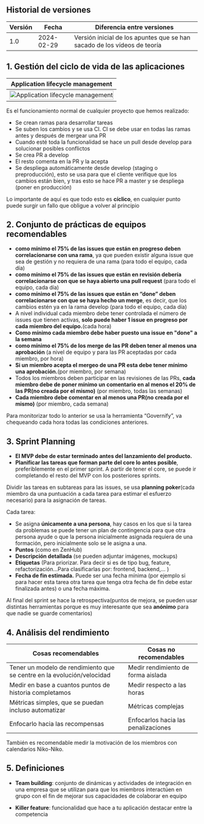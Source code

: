 ## Historial de versiones

| Versión | Fecha      | Diferencia entre versiones                                                                                                                                                                                 |
| ------- | ---------- | ---------------------------------------------------------------------------------------------------------------------------------------------------------------------------------------------------------- |
| 1.0     | 2024-02-29 | Versión inicial de los apuntes que se han sacado de los vídeos de teoría                                                                                   |

## 1. Gestión del ciclo de vida de las aplicaciones 

| Application lifecycle management                                                               |
| --------------------------------------------------------------------------------- |
|<img src="/img/Theory Pills/TP_application_lifecycle.png" alt="Application lifecycle management" width="100%" height="100%"/> |

Es el funcionamiento normal de cualquier proyecto que hemos realizado:
- Se crean ramas para desarrollar tareas
- Se suben los cambios y se usa CI. CI se debe usar en todas las ramas antes y después de mergear una PR
- Cuando esté toda la funcionalidad se hace un pull desde develop para solucionar posibles conflictos
- Se crea PR a develop
- El resto comenta en la PR y la acepta
- Se despliega automáticamente desde develop (staging o preproducción), esto se usa para que el cliente verifique que los cambios están bien, y tras esto se hace PR a master y se despliega (poner en producción)

Lo importante de aquí es que todo esto es __cíclico__, en cualquier punto puede surgir un fallo que obligue a volver al principio




## 2. Conjunto de prácticas de equipos recomendables

- __como mínimo el 75% de las issues que están en progreso deben correlacionarse con una rama__, ya que pueden existir alguna issue que sea de gestión y no requiera de una rama (para todo el equipo, cada día)
- __como mínimo el 75% de las issues que están en revisión debería correlacionarse con que se haya abierto una pull request__ (para todo el equipo, cada día)
- __como mínimo el 75% de las issues que están en “done”  deben correlacionarse con que se haya hecho un merge__, es decir, que los cambios estén ya en la rama develop (para todo el equipo, cada día)
- A nivel individual cada miembro debe tener controlada el número de issues que tienen activas, __solo puede haber 1 issue en progreso por cada miembro del equipo.__(cada hora)
- __Como mínimo cada miembro debe haber puesto una issue en "done" a la semana__
- __como mínimo el 75% de los merge de las PR deben tener al menos una aprobación__ (a nivel de equipo y para las PR aceptadas por cada miembro, por hora)
- __Si un miembro acepta el mergeo de una PR esta debe tener mínimo una aprobación.__(por miembro, por semana)
- Todos los miembros deben participar en las revisiones de las PRs, __cada miembro debe de poner mínimo un comentario en al menos el 20% de las PR(no creada por el mismo)__ (por miembro, todas las semanas)
- __Cada miembro debe comentar en al menos una PR(no creada por el mismo)__ (por miembro, cada semana)

Para monitorizar todo lo anterior se usa la herramienta “Governify”, va chequeando cada hora todas las condiciones anteriores.


## 3. Sprint Planning

- __El MVP debe de estar terminado antes del lanzamiento del producto.__
- __Planificar las tareas que forman parte del core lo antes posible__, preferiblemente en el primer sprint. A partir de tener el core, se puede ir completando el resto del MVP con los posteriores sprints.

Dividir las tareas en subtareas para las issues, se usa __planning poker__(cada miembro da una puntuación a cada tarea para estimar el esfuerzo necesario) para la asignación de tareas.

Cada tarea:
- Se asigna __únicamente a una persona__, hay casos en los que si la tarea da problemas se puede tener un plan de contingencia para que otra persona ayude o que la persona inicialmente asignada requiera de una formación, pero inicialmente solo se le asigna a una.
- __Puntos__ (como en ZenHub)
- __Descripción detallada__ (se pueden adjuntar imágenes, mockups)
- __Etiquetas__ (Para priorizar. Para decir si es de tipo bug, feature, refactorización...Para clasificarlas por: frontend, backend,... )
- __Fecha de fin estimada.__ Puede ser una fecha mínima (por ejemplo si para hacer esta tarea otra tarea que tenga otra fecha de fin debe estar finalizada antes) o una fecha máxima.

Al final del sprint se hace la retrospectiva(puntos de mejora, se pueden usar distintas herramientas porque es muy interesante que sea __anónimo__ para que nadie se guarde comentarios)

## 4. Análisis del rendimiento

| Cosas recomendables | Cosas no recomendables      |
| ------- | ---------- |
|Tener un modelo de rendimiento que se centre en la evolución/velocidad    | Medir rendimiento de forma aislada |
|Medir en base a cuantos puntos de historia completamos    | Medir respecto a las horas |
|Métricas simples, que se puedan incluso automatizar   | Métricas complejas |
|Enfocarlo hacia las recompensas  | Enfocarlos hacia las penalizaciones |

También es recomendable medir la motivación de  los miembros con calendarios Niko-Niko.


## 5. Definiciones

- __Team building__: conjunto de dinámicas y actividades de integración en una empresa que se utilizan para que los miembros interactúen en grupo con el fin de mejorar sus capacidades de colaborar en equipo

- __Killer feature__: funcionalidad que hace a tu aplicación destacar entre la competencia